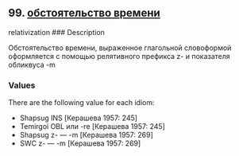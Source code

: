 ## 99. <a href =  'https://agricolamz.github.io/The_Circassian_Isoglosses_Database/99.html'>обстоятельство времени</a>
relativization
### Description

Обстоятельство времени, выраженное глагольной словоформой оформляется с помощью релятивного префикса z- и показателя обликвуса -m

### Values
There are the following value for each idiom:

* Shapsug  INS [Керашева 1957: 245] 
* Temirgoi  OBL или -re [Керашева 1957: 245] 
* Shapsug  z- — -m [Керашева 1957: 269] 
* SWC  z- — -m [Керашева 1957: 269] 

